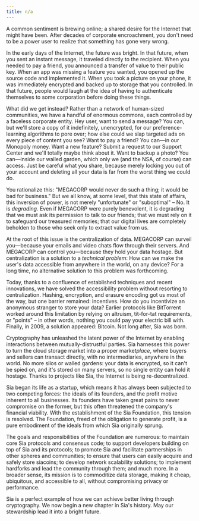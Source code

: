 ```yaml
---
title: n/a
---
```


A common sentiment is brewing online; a shared desire for the Internet that might have been. After decades of corporate encroachment, you don't need to be a power user to realize that something has gone very wrong.

In the early days of the Internet, the future was bright. In that future, when you sent an instant message, it traveled directly to the recipient. When you needed to pay a friend, you announced a transfer of value to their public key. When an app was missing a feature you wanted, you opened up the source code and implemented it. When you took a picture on your phone, it was immediately encrypted and backed up to storage that you controlled. In that future, people would laugh at the idea of having to authenticate themselves to some corporation before doing these things.

What did we get instead? Rather than a network of human-sized communities, we have a handful of enormous commons, each controlled by a faceless corporate entity. Hey user, want to send a message? You can, but we'll store a copy of it indefinitely, unencrypted, for our preference-learning algorithms to pore over; how else could we slap targeted ads on every piece of content you see? Want to pay a friend? You can—in our Monopoly money. Want a new feature? Submit a request to our Support Center and we'll totally maybe think about it. Want to backup a photo? You can—inside our walled garden, which only we (and the NSA, of course) can access. Just be careful what you share, because merely locking you out of your account and deleting all your data is far from the worst thing we could do.

You rationalize this: "MEGACORP would never do such a thing; it would be bad for business." But we all know, at some level, that this state of affairs, this inversion of power, is not merely "unfortunate" or "suboptimal" – No. It is *degrading*. Even if MEGACORP were purely benevolent, it is degrading that we must ask its permission to talk to our friends; that we must rely on it to safeguard our treasured memories; that our digital lives are completely beholden to those who seek only to extract value from us.

At the root of this issue is the centralization of data. MEGACORP can surveil you—because your emails and video chats flow through their servers. And MEGACORP can control you—because they hold your data hostage. But centralization is a solution to a *technical problem*: How can we make the user's data accessible from anywhere in the world, on any device? For a long time, no alternative solution to this problem was forthcoming.

Today, thanks to a confluence of established techniques and recent innovations, we have solved the accessibility problem without resorting to centralization. Hashing, encryption, and erasure encoding got us most of the way, but one barrier remained: incentives. How do you incentivize an anonymous stranger to store your data? Earlier protocols like BitTorrent worked around this limitation by relying on altruism, tit-for-tat requirements, or "points" – in other words, nothing you could pay your electric bill with. Finally, in 2009, a solution appeared: Bitcoin. Not long after, Sia was born.

Cryptography has unleashed the latent power of the Internet by enabling interactions between mutually-distrustful parties. Sia harnesses this power to turn the cloud storage market into a proper market*place*, where buyers and sellers can transact directly, with no intermediaries, anywhere in the world. No more silos or walled gardens: your data is encrypted, so it can't be spied on, and it's stored on many servers, so no single entity can hold it hostage. Thanks to projects like Sia, the Internet is being re-decentralized.

Sia began its life as a startup, which means it has always been subjected to two competing forces: the ideals of its founders, and the profit motive inherent to all businesses. Its founders have taken great pains to never compromise on the former, but this often threatened the company's financial viability. With the establishment of the Sia Foundation, this tension is resolved. The Foundation, freed of the obligation to generate profit, is a pure embodiment of the ideals from which Sia originally sprung.

The goals and responsibilities of the Foundation are numerous: to maintain core Sia protocols and consensus code; to support developers building on top of Sia and its protocols; to promote Sia and facilitate partnerships in other spheres and communities; to ensure that users can easily acquire and safely store siacoins; to develop network scalability solutions; to implement hardforks and lead the community through them; and much more. In a broader sense, its mission is to commoditize data storage, making it cheap, ubiquitous, and accessible to all, without compromising privacy or performance.

Sia is a perfect example of how we can achieve better living through cryptography. We now begin a new chapter in Sia's history. May our stewardship lead it into a bright future.
